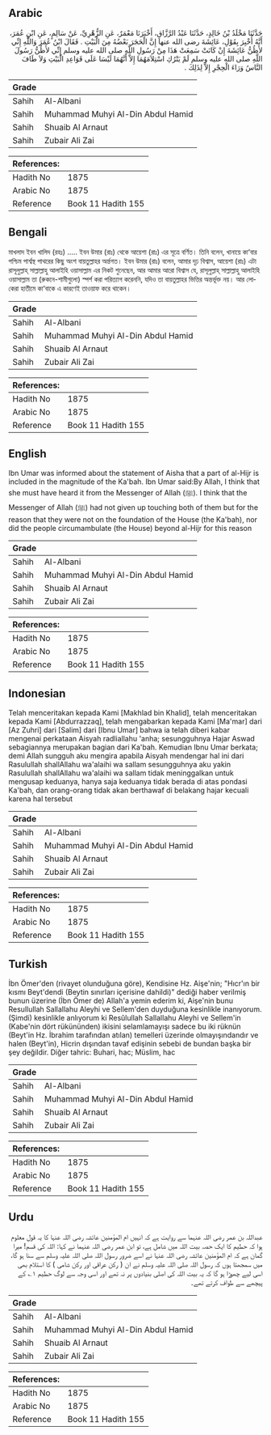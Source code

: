 ## Arabic


<div dir="rtl" lang="ar" style={{fontSize:'larger',backgroundColor:'#f8f9fa',padding:20}}>
حَدَّثَنَا مَخْلَدُ بْنُ خَالِدٍ، حَدَّثَنَا عَبْدُ الرَّزَّاقِ، أَخْبَرَنَا مَعْمَرٌ، عَنِ الزُّهْرِيِّ، عَنْ سَالِمٍ، عَنِ ابْنِ عُمَرَ، أَنَّهُ أُخْبِرَ بِقَوْلِ، عَائِشَةَ رضى الله عنها إِنَّ الْحَجَرَ بَعْضُهُ مِنَ الْبَيْتِ ‏.‏ فَقَالَ ابْنُ عُمَرَ وَاللَّهِ إِنِّي لأَظُنُّ عَائِشَةَ إِنْ كَانَتْ سَمِعَتْ هَذَا مِنْ رَسُولِ اللَّهِ صلى الله عليه وسلم إِنِّي لأَظُنُّ رَسُولَ اللَّهِ صلى الله عليه وسلم لَمْ يَتْرُكِ اسْتِلاَمَهُمَا إِلاَّ أَنَّهُمَا لَيْسَا عَلَى قَوَاعِدِ الْبَيْتِ وَلاَ طَافَ النَّاسُ وَرَاءَ الْحِجْرِ إِلاَّ لِذَلِكَ ‏.‏
</div>
<div style={{backgroundColor:'#f8f9fa',padding:20, marginBottom: 10}}><table> <thead> <tr> <th>Grade</th> <th></th> </tr> </thead> <tbody> <tr><td>Sahih</td><td>Al-Albani</td></tr><tr><td>Sahih</td><td>Muhammad Muhyi Al-Din Abdul Hamid</td></tr><tr><td>Sahih</td><td>Shuaib Al Arnaut</td></tr><tr><td>Sahih</td><td>Zubair Ali Zai</td></tr></tbody></table><table> <thead> <tr> <th>References:</th> <th></th> </tr> </thead> <tbody><tr><td>Hadith No</td><td>1875</td></tr><tr><td>Arabic No</td><td>1875</td></tr><tr><td>Reference</td><td>Book 11 Hadith 155</td></tr></tbody></table></div>

## Bengali


<div dir="ltr" lang="bn" style={{fontSize:'larger',backgroundColor:'#f8f9fa',padding:20}}>
মাখলাদ ইবন খালিদ (রহঃ) ..... ইবন উমার (রাঃ) থেকে আয়েশা (রাঃ) এর সূত্রে বর্ণিত। তিনি বলেন, খানায়ে কা‘বার পশ্চিম পার্শ্বস্থ পাথরের কিছু অংশ বায়তুল্লাহর অর্ন্তগত। ইবন উমার (রাঃ) বলেন, আমার দৃঢ় বিশ্বাস, আয়েশা (রাঃ) এটা রাসূলুল্লাহ্ সাল্লাল্লাহু আলাইহি ওয়াসাল্লাম এর নিকট শুনেছেন, আর আমার আরো বিশ্বাস যে, রাসূলুল্লাহ্ সাল্লাল্লাহু আলাইহি ওয়াসাল্লাম তা (রুকনে-শামীগুলো) স্পর্শ করা পরিত্যাগ করেননি, যদিও তা বায়তুল্লাহর ভিত্তির অন্তর্ভূক্ত নয়। আর লোকেরা হাতীমে কা‘বাকে এ কারণেই তাওয়াফ করে থাকেন।
</div>
<div style={{backgroundColor:'#f8f9fa',padding:20, marginBottom: 10}}><table> <thead> <tr> <th>Grade</th> <th></th> </tr> </thead> <tbody> <tr><td>Sahih</td><td>Al-Albani</td></tr><tr><td>Sahih</td><td>Muhammad Muhyi Al-Din Abdul Hamid</td></tr><tr><td>Sahih</td><td>Shuaib Al Arnaut</td></tr><tr><td>Sahih</td><td>Zubair Ali Zai</td></tr></tbody></table><table> <thead> <tr> <th>References:</th> <th></th> </tr> </thead> <tbody><tr><td>Hadith No</td><td>1875</td></tr><tr><td>Arabic No</td><td>1875</td></tr><tr><td>Reference</td><td>Book 11 Hadith 155</td></tr></tbody></table></div>

## English


<div dir="ltr" lang="en" style={{fontSize:'larger',backgroundColor:'#f8f9fa',padding:20}}>
Ibn Umar was informed about the statement of Aisha that a part of al-Hijr is included in the magnitude of the Ka'bah. Ibn Umar said:By Allah, I think that she must have heard it from the Messenger of Allah (ﷺ). I think that the Messenger of Allah (ﷺ) had not given up touching both of them but for the reason that they were not on the foundation of the House (the Ka'bah), nor did the people circumambulate (the House) beyond al-Hijr for this reason
</div>
<div style={{backgroundColor:'#f8f9fa',padding:20, marginBottom: 10}}><table> <thead> <tr> <th>Grade</th> <th></th> </tr> </thead> <tbody> <tr><td>Sahih</td><td>Al-Albani</td></tr><tr><td>Sahih</td><td>Muhammad Muhyi Al-Din Abdul Hamid</td></tr><tr><td>Sahih</td><td>Shuaib Al Arnaut</td></tr><tr><td>Sahih</td><td>Zubair Ali Zai</td></tr></tbody></table><table> <thead> <tr> <th>References:</th> <th></th> </tr> </thead> <tbody><tr><td>Hadith No</td><td>1875</td></tr><tr><td>Arabic No</td><td>1875</td></tr><tr><td>Reference</td><td>Book 11 Hadith 155</td></tr></tbody></table></div>

## Indonesian


<div dir="ltr" lang="id" style={{fontSize:'larger',backgroundColor:'#f8f9fa',padding:20}}>
Telah menceritakan kepada Kami [Makhlad bin Khalid], telah menceritakan kepada Kami [Abdurrazzaq], telah mengabarkan kepada Kami [Ma'mar] dari [Az Zuhri] dari [Salim] dari [Ibnu Umar] bahwa ia telah diberi kabar mengenai perkataan Aisyah radliallahu 'anha; sesungguhnya Hajar Aswad sebagiannya merupakan bagian dari Ka'bah. Kemudian Ibnu Umar berkata; demi Allah sungguh aku mengira apabila Aisyah mendengar hal ini dari Rasulullah shallAllahu wa'alaihi wa sallam sesungguhnya aku yakin Rasulullah shallAllahu wa'alaihi wa sallam tidak meninggalkan untuk mengusap keduanya, hanya saja keduanya tidak berada di atas pondasi Ka'bah, dan orang-orang tidak akan berthawaf di belakang hajar kecuali karena hal tersebut
</div>
<div style={{backgroundColor:'#f8f9fa',padding:20, marginBottom: 10}}><table> <thead> <tr> <th>Grade</th> <th></th> </tr> </thead> <tbody> <tr><td>Sahih</td><td>Al-Albani</td></tr><tr><td>Sahih</td><td>Muhammad Muhyi Al-Din Abdul Hamid</td></tr><tr><td>Sahih</td><td>Shuaib Al Arnaut</td></tr><tr><td>Sahih</td><td>Zubair Ali Zai</td></tr></tbody></table><table> <thead> <tr> <th>References:</th> <th></th> </tr> </thead> <tbody><tr><td>Hadith No</td><td>1875</td></tr><tr><td>Arabic No</td><td>1875</td></tr><tr><td>Reference</td><td>Book 11 Hadith 155</td></tr></tbody></table></div>

## Turkish


<div dir="ltr" lang="tr" style={{fontSize:'larger',backgroundColor:'#f8f9fa',padding:20}}>
İbn Ömer'den (rivayet olunduğuna göre), Kendisine Hz. Aişe'nin; "Hıcr'ın bir kısmı Beyt'dendi (Beytin sınırları içerisine dahildi)" dediği haber verilmiş bunun üzerine (İbn Ömer de) Allah'a yemin ederim ki, Aişe'nin bunu Resullullah Sallallahu Aleyhi ve Sellem'den duyduğuna kesinlikle inanıyorum. (Şimdi) kesinlikle anlıyorum ki Resûlullah Sallallahu Aleyhi ve Sellem'in (Kabe'nin dört rükününden) ikisini selamlamayışı sadece bu iki rüknün (Beyt'in Hz. İbrahim tarafından atılan) temelleri üzerinde olmayışındandır ve halen (Beyt'in), Hicrin dışından tavaf edişinin sebebi de bundan başka bir şey değildir. Diğer tahric: Buhari, hac; Müslim, hac
</div>
<div style={{backgroundColor:'#f8f9fa',padding:20, marginBottom: 10}}><table> <thead> <tr> <th>Grade</th> <th></th> </tr> </thead> <tbody> <tr><td>Sahih</td><td>Al-Albani</td></tr><tr><td>Sahih</td><td>Muhammad Muhyi Al-Din Abdul Hamid</td></tr><tr><td>Sahih</td><td>Shuaib Al Arnaut</td></tr><tr><td>Sahih</td><td>Zubair Ali Zai</td></tr></tbody></table><table> <thead> <tr> <th>References:</th> <th></th> </tr> </thead> <tbody><tr><td>Hadith No</td><td>1875</td></tr><tr><td>Arabic No</td><td>1875</td></tr><tr><td>Reference</td><td>Book 11 Hadith 155</td></tr></tbody></table></div>

## Urdu


<div dir="rtl" lang="ur" style={{fontSize:'larger',backgroundColor:'#f8f9fa',padding:20}}>
عبداللہ بن عمر رضی اللہ عنہما سے روایت ہے کہ انہیں ام المؤمنین عائشہ رضی اللہ عنہا کا یہ قول معلوم ہوا کہ حطیم کا ایک حصہ بیت اللہ میں شامل ہے، تو ابن عمر رضی اللہ عنہما نے کہا: اللہ کی قسم! میرا گمان ہے کہ ام المؤمنین عائشہ رضی اللہ عنہا نے اسے ضرور رسول اللہ صلی اللہ علیہ وسلم سے سنا ہو گا، میں سمجھتا ہوں کہ رسول اللہ صلی اللہ علیہ وسلم نے ان ( رکن عراقی اور رکن شامی ) کا استلام بھی اسی لیے چھوڑا ہو گا کہ یہ بیت اللہ کی اصلی بنیادوں پر نہ تھے اور اسی وجہ سے لوگ حطیم ۱؎ کے پیچھے سے طواف کرتے تھے۔
</div>
<div style={{backgroundColor:'#f8f9fa',padding:20, marginBottom: 10}}><table> <thead> <tr> <th>Grade</th> <th></th> </tr> </thead> <tbody> <tr><td>Sahih</td><td>Al-Albani</td></tr><tr><td>Sahih</td><td>Muhammad Muhyi Al-Din Abdul Hamid</td></tr><tr><td>Sahih</td><td>Shuaib Al Arnaut</td></tr><tr><td>Sahih</td><td>Zubair Ali Zai</td></tr></tbody></table><table> <thead> <tr> <th>References:</th> <th></th> </tr> </thead> <tbody><tr><td>Hadith No</td><td>1875</td></tr><tr><td>Arabic No</td><td>1875</td></tr><tr><td>Reference</td><td>Book 11 Hadith 155</td></tr></tbody></table></div>